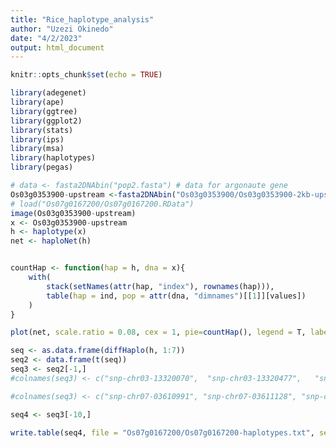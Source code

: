 ```yaml
---
title: "Rice_haplotype_analysis"
author: "Uzezi Okinedo"
date: "4/2/2023"
output: html_document
---
```


```r
knitr::opts_chunk$set(echo = TRUE)
```

```r

library(adegenet)
library(ape)
library(ggtree)
library(ggplot2)
library(stats)
library(ips)
library(msa)
library(haplotypes)
library(pegas)

```

```r

# data <- fasta2DNAbin("pop2.fasta") # data for argonaute gene
Os03g0353900-upstream <-fasta2DNAbin("Os03g0353900/Os03g0353900-2kb-upstream.fa")
# load("Os07g0167200/Os07g0167200.RData")
image(Os03g0353900-upstream)
x <- Os03g0353900-upstream
h <- haplotype(x)
net <- haploNet(h)


countHap <- function(hap = h, dna = x){
    with(
        stack(setNames(attr(hap, "index"), rownames(hap))),
        table(hap = ind, pop = attr(dna, "dimnames")[[1]][values])
    )
}

plot(net, scale.ratio = 0.08, cex = 1, pie=countHap(), legend = T, label =T)

seq <- as.data.frame(diffHaplo(h, 1:7))
seq2 <- data.frame(t(seq))
seq3 <- seq2[-1,]
#colnames(seq3) <- c("snp-chr03-13320070",	"snp-chr03-13320477",	"snp-chr03-13322271",	"snp-chr03-13323725",	"snp-chr03-13324566",	"snp-chr03-13324789",	"snp-chr03-13324799",	"snp-chr03-13324923",	"snp-chr03-13325100",	"snp-chr03-13325156",	"snp-chr03-13325170",	"snp-chr03-13325407",	"snp-chr03-13325559",	"snp-chr03-13326140",	"snp-chr03-13326330") # for chr 3

#colnames(seq3) <- c("snp-chr07-03610991", "snp-chr07-03611128", "snp-chr07-03611492", "snp-chr07-03611685", "snp-chr07-03611966", "snp-chr07-03612344", "snp-chr07-03612827", "snp-chr07-03612947", "snp-chr07-03613028", "snp-chr07-03613030", "snp-chr07-03613097", "snp-chr07-03613185", "snp-chr07-03613402", "snp-chr07-03613639") # for Os07g0167200

seq4 <- seq3[-10,]

write.table(seq4, file = "Os07g0167200/Os07g0167200-haplotypes.txt", sep = "\t", quote = F)

```
